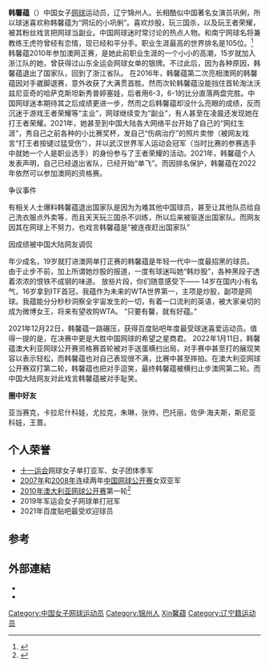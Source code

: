 {{Infobox Tennis player
| playername                  = 韩馨蕴
| image                       = [[File:Xinyun_1.png|220px]]
| country                     = {{CHN}}
| residence                   = [[中华人民共和国|中国]][[杭州|杭州]]
| datebirth                   = {{birth date and age|df=yes|1990|5|30}}
| placebirth                  = [[辽宁|辽宁]][[锦州|锦州]]
| height                      = 172cm
| weight                      = 66kg
| turned pro                  =
| plays                       = 左手 (双手反拍)
| careerprizemoney            = [[美元|US $]]1,263,695
| singlesrecord               = 381 - 314
| singlestitles               = 0 WTA, 4 ITF
| highestsinglesranking       = 105 (2016年10月24日)
| currentsinglesranking       = 815 (2022年5月23日)
| AustralianOpenresult        = 第二轮 (2016年)
| FrenchOpenresult            = 第二轮 (2010年)
| Wimbledonresult             = 第二轮 (2010年)
| USOpenresult                = 第二轮 (2010年,2015年)
| doublesrecord               = 379 - 237
| doublestitles               = 2 WTA, 5 ITF
| highestdoublesranking       = 50 (2019年7月29日)
| currentdoublesranking       = 143 (2022年5月23日)
| AustralianOpenDoublesresult = 第二轮 (2013年)
| FrenchOpenDoublesresult     = 
| WimbledonDoublesresult      = 
| USOpenDoublesresult         = 
| updated                     = 2022年5月30日 
}}
'''韩馨蕴'''（{{bd|1990年|5月30日||catIdx=韩馨蕴}}）中国女子[[网球|网球]]运动员，辽宁锦州人。长相酷似中国著名女演员巩俐，所以球迷喜欢称韩馨蕴为“网坛的小巩俐”。喜欢炒股，玩三国杀，以及玩王者荣耀，被其粉丝戏言把网球当副业。中国网球迷时常讨论的热点人物。和南宁网球名将兼教练王虎符曾经有恋情，现已经和平分手。职业生涯最高的世界排名是105位。<ref>{{WTA|11882}}</ref>
韩馨蕴2010年参加澳网正赛，是她此前职业生涯的一个小小的高潮，15岁就加入浙江队的她，曾获得过山东全运会网球女单的银牌。不过此后，因为各种原因，韩馨蕴退出了国家队，回到了浙江省队。
在2016年，韩馨蕴第二次亮相澳网的韩馨蕴因对手崴脚退赛，意外收获了大满贯首胜。然而次轮韩馨蕴没能挡住首轮淘汰沃兹尼亚奇的哈萨克斯坦新秀普婷塞娃，后者用6-3，6-1的比分直落两盘完胜。中国网球迷本期待其之后成绩更进一步，然而之后韩馨蕴却没什么亮眼的成绩，反而沉迷于游戏王者荣耀等“主业”，网球继续变为“副业”，有人甚至在凌晨还发现她在打王者荣耀。2021年，她甚至到中国大陆各大网络平台开始了自己的“网红生涯”，秀自己之前各种的小比赛奖杯，发自己“伤病治疗”的照片卖惨（被网友戏言“打王者按键过猛受伤”），并以武汉世界军人运动会冠军（当时比赛的参赛选手中就她一个人是职业选手）的身份参与了王者荣耀的活动。2021年，韩馨蕴个人发表声明，自己已经退出省队，已经开始“单飞”。而因排名保护，韩馨蕴在2022年依然可以参加澳网的资格赛。


争议事件

有相关人士爆料韩馨蕴退出国家队是因为为难其他中国球员，甚至让其他队员给自己洗衣服点外卖等，而且天天玩三国杀不训练，所以后来被驱逐出国家队。而网友因其在网球上不努力，也戏言韩馨蕴是“被连夜赶出国家队”


因成绩被中国大陆网友调侃

年少成名，19岁就打进澳网单打正赛的韩馨蕴是年轻一代中一度最招黑的球员。由于止步不前，加上所谓她炒股的报道，一度有球迷叫她“韩炒股”，各种黑段子透着浓浓的恨铁不成钢的味道。
放些片段，你们随意感受下——
14岁在国内小有名气，16岁拿到ITF首冠，我蕴作为未来的WTA世界第一，主项是炒股，副项是网球。我蕴能分分秒秒洞察全宇宙发生的一切，有着一口流利的英语，被大家亲切的成为微博女王，将来有望收购WTA。 
“只要有馨，就有好蕴。”

2021年12月22日，韩馨蕴一路碾压，获得百度贴吧年度最受球迷喜爱运动员。值得一提的是，在决赛中更是大胜中国网球的希望之星商君。
2022年1月11日，韩馨蕴澳大利亚网球公开赛资格赛首轮被对手送蛋横扫出局，对手赛中甚至打的展现笑容以表示轻松，而韩馨蕴也对自己表现很不满，比赛中甚至摔拍。在澳大利亚网球公开赛双打第二轮，韩馨蕴也把对手逗笑，最终韩馨蕴被横扫止步澳网第二轮。而中国大陆网友对此戏言韩馨蕴被对手耻笑。

'''圈中好友'''

亚当赛克，卡拉尼什科娃，尤拉克，朱琳，张帅，巴托丽，佐伊·海夫斯，斯尼亚科娃，王蔷。

==个人荣誉==
*[[十一运会|十一运会]]网球女子单打亚军、女子团体季军
*[[2007年中国网球公开赛|2007年]]和[[2008年中国网球公开赛|2008年]]连续两年[[中国网球公开赛|中国网球公开赛]]女双亚军
*[[2010年澳大利亚网球公开赛|2010年澳大利亚网球公开赛]]第一轮<ref>{{Cite web |url=http://sports.qq.com/d/players/1/148/ |title=腾讯网-韩馨蕴资料 |access-date=2011-02-03 |archive-date=2021-01-16 |archive-url=https://web.archive.org/web/20210116174619/https://sports.qq.com/d/players/1/148/ |dead-url=no }}</ref>
*2019年军运会女子网球单打冠军
*2021年百度贴吧最受欢迎球员

==参考==
<references/>

==外部連結==
{{Commonscat|Han Xinyun}}
* {{WTA|id=11882}}
* {{ITF Profile|id=100058224}}

{{DEFAULTSORT:Han韩馨蕴}}
[[Category:中国女子网球运动员|Category:中国女子网球运动员]]
[[Category:锦州人|Category:锦州人]]
[[Category:韩姓|Xin馨蕴]]
[[Category:辽宁籍运动员|Category:辽宁籍运动员]]